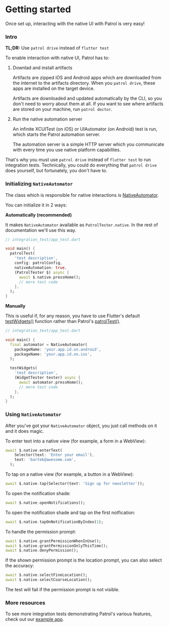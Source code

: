 # Getting started

Once set up, interacting with the native UI with Patrol is very easy!

### Intro

**TL;DR:** Use `patrol drive` instead of `flutter test`

To enable interaction with native UI, Patrol has to:

1. Downlad and install artifacts

   Artifacts are zipped iOS and Android apps which are downloaded from the
   internet to the artifacts directory. When you `patrol drive`, these apps are
   installed on the target device.

   Artifacts are downloaded and updated automatically by the CLI, so you don't
   need to worry about them at all. If you want to see where artifacts are
   stored on your machine, run `patrol doctor`.

1. Run the native automation server

   An infinite XCUITest (on iOS) or UIAutomator (on Android) test is run, which
   starts the Patrol automation server.

   The automation server is a simple HTTP server which you communicate with
   every time you use native platform capabilites.

That's why you must use `patrol drive` instead of `flutter test` to run
integration tests. Technically, you could do everything that `patrol drive` does
yourself, but fortunately, you don't have to.

### Initializing `NativeAutomator`

The class which is responsible for native interactions is [NativeAutomator].

You can initialize it in 2 ways:

**Automatically (recommended)**

It makes `NativeAutomator` available as `PatrolTester.native`. In the rest of
documentation we'll use this way.

```dart
// integration_test/app_test.dart

void main() {
  patrolTest(
    'test description',
    config: patrolConfig,
    nativeAutomation: true,
    (PatrolTester $) async {
      await $.native.pressHome();
      // more test code
    },
  );
}
```

**Manually**

This is useful if, for any reason, you have to use Flutter's default
[testWidgets()][test_widgets] function rather than Patrol's
[patrolTest()][patrol_test].

```dart
// integration_test/app_test.dart

void main() {
  final automator = NativeAutomator(
    packageName: 'your.app.id.on.android',
    packageName: 'your.app.id.on.ios',
  );

  testWidgets(
    'test description',
    (WidgetTester tester) async {
      await automator.pressHome();
      // more test code
    },
  );
}
```

### Using `NativeAutomator`

After you've got your `NativeAutomator` object, you just call methods on it and
it does magic.

To enter text into a native view (for example, a form in a WebView):

```dart
await $.native.enterText(
    Selector(text: 'Enter your email'),
    text: 'bartek@awesome.com',
  );
```

To tap on a native view (for example, a button in a WebView):

```dart
await $.native.tap(Selector(text: 'Sign up for newsletter'));
```

To open the notification shade:

```dart
await $.native.openNotifications();
```

To open the notification shade and tap on the first notfication:

```dart
await $.native.tapOnNotificationByIndex(1);
```

To handle the permission prompt:

```dart
await $.native.grantPermissionWhenInUse();
await $.native.grantPermissionOnlyThisTime();
await $.native.denyPermission();
```

If the shown permission prompt is the location prompt, you can also select the
accuracy:

```dart
await $.native.selectFineLocation();
await $.native.selectCoarseLocation();
```

The test will fail if the permission prompt is not visible.

### More resources

To see more integration tests demonstrating Patrol's various features, check out
our [example app][example_app_tests].

[nativeautomator]: https://pub.dev/documentation/patrol/latest/patrol/NativeAutomator-class.html
[test_widgets]: https://api.flutter.dev/flutter/flutter_test/testWidgets.html
[patrol_test]: https://pub.dev/documentation/patrol/latest/patrol/patrolTest.html
[example_app_tests]: https://github.com/leancodepl/patrol/tree/master/packages/patrol/example
